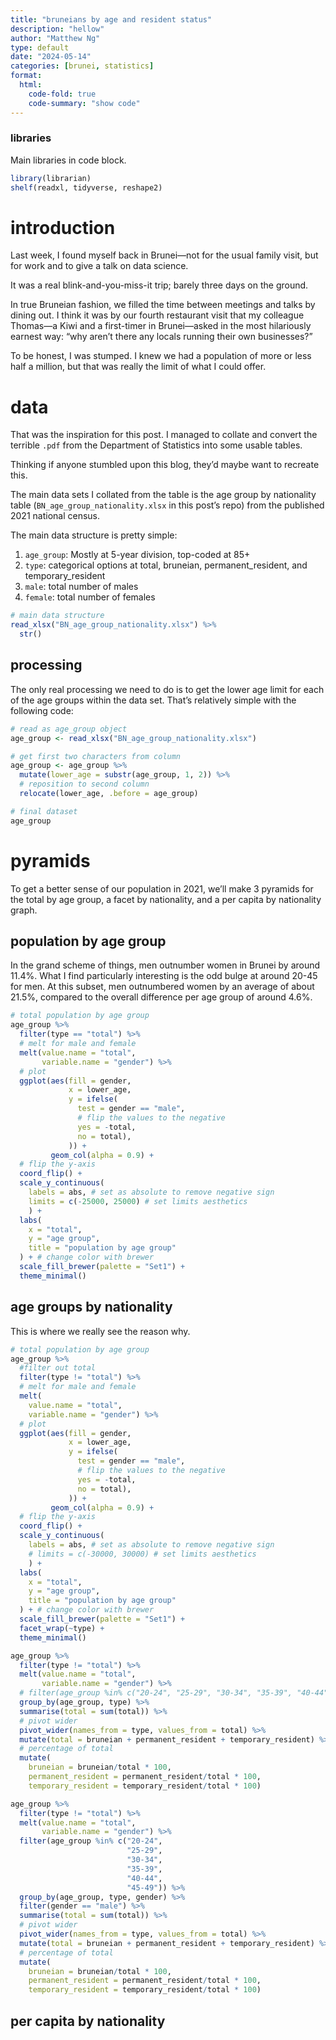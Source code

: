 ```yaml
---
title: "bruneians by age and resident status"
description: "hellow"
author: "Matthew Ng"
type: default
date: "2024-05-14"
categories: [brunei, statistics]
format:
  html:
    code-fold: true
    code-summary: "show code"
---
```


### libraries

Main libraries in code block.

```r
library(librarian)
shelf(readxl, tidyverse, reshape2)
```

# introduction

Last week, I found myself back in Brunei—not for the usual family visit, but for work and to give a talk on data science.

It was a real blink-and-you-miss-it trip; barely three days on the ground.

In true Bruneian fashion, we filled the time between meetings and talks by dining out. I think it was by our fourth restaurant visit that my colleague Thomas—a Kiwi and a first-timer in Brunei—asked in the most hilariously earnest way: "why aren't there any locals running their own businesses?"

To be honest, I was stumped. I knew we had a population of more or less half a million, but that was really the limit of what I could offer.

# data

That was the inspiration for this post. I managed to collate and convert the terrible `.pdf` from the Department of Statistics into some usable tables.

Thinking if anyone stumbled upon this blog, they'd maybe want to recreate this.

The main data sets I collated from the table is the age group by nationality table (`BN_age_group_nationality.xlsx` in this post's repo) from the published 2021 national census.

The main data structure is pretty simple:

1.  `age_group`: Mostly at 5-year division, top-coded at 85+
2.  `type`: categorical options at total, bruneian, permanent_resident, and temporary_resident
3.  `male`: total number of males
4.  `female`: total number of females

```r
# main data structure
read_xlsx("BN_age_group_nationality.xlsx") %>% 
  str()
```

## processing

The only real processing we need to do is to get the lower age limit for each of the age groups within the data set. That's relatively simple with the following code:

```r
# read as age_group object
age_group <- read_xlsx("BN_age_group_nationality.xlsx")

# get first two characters from column
age_group <- age_group %>%
  mutate(lower_age = substr(age_group, 1, 2)) %>% 
  # reposition to second column
  relocate(lower_age, .before = age_group)

# final dataset
age_group
```

# pyramids

To get a better sense of our population in 2021, we'll make 3 pyramids for the total by age group, a facet by nationality, and a per capita by nationality graph.

## population by age group
In the grand scheme of things, men outnumber women in Brunei by around 11.4%. What I find particularly interesting is the odd bulge at around 20-45 for men. At this subset, men outnumbered women by an average of about 21.5%, compared to the overall difference per age group of around 4.6%.

```r
# total population by age group
age_group %>%
  filter(type == "total") %>% 
  # melt for male and female
  melt(value.name = "total",
       variable.name = "gender") %>%
  # plot
  ggplot(aes(fill = gender, 
             x = lower_age, 
             y = ifelse(
               test = gender == "male",
               # flip the values to the negative
               yes = -total,
               no = total),
             )) +
         geom_col(alpha = 0.9) +
  # flip the y-axis
  coord_flip() +
  scale_y_continuous(
    labels = abs, # set as absolute to remove negative sign
    limits = c(-25000, 25000) # set limits aesthetics
    ) +
  labs(
    x = "total",
    y = "age group",
    title = "population by age group"
  ) + # change color with brewer
  scale_fill_brewer(palette = "Set1") +
  theme_minimal()
```

## age groups by nationality
This is where we really see the reason why. 

```r
# total population by age group
age_group %>%
  #filter out total
  filter(type != "total") %>%
  # melt for male and female
  melt(
    value.name = "total",
    variable.name = "gender") %>%
  # plot
  ggplot(aes(fill = gender, 
             x = lower_age, 
             y = ifelse(
               test = gender == "male",
               # flip the values to the negative
               yes = -total,
               no = total),
             )) +
         geom_col(alpha = 0.9) +
  # flip the y-axis
  coord_flip() +
  scale_y_continuous(
    labels = abs, # set as absolute to remove negative sign
    # limits = c(-30000, 30000) # set limits aesthetics
    ) +
  labs(
    x = "total",
    y = "age group",
    title = "population by age group"
  ) + # change color with brewer
  scale_fill_brewer(palette = "Set1") +
  facet_wrap(~type) +
  theme_minimal()
```

```r
age_group %>% 
  filter(type != "total") %>%
  melt(value.name = "total",
       variable.name = "gender") %>% 
  # filter(age_group %in% c("20-24", "25-29", "30-34", "35-39", "40-44")) %>% 
  group_by(age_group, type) %>%
  summarise(total = sum(total)) %>% 
  # pivot wider
  pivot_wider(names_from = type, values_from = total) %>% 
  mutate(total = bruneian + permanent_resident + temporary_resident) %>% 
  # percentage of total
  mutate(
    bruneian = bruneian/total * 100,
    permanent_resident = permanent_resident/total * 100,
    temporary_resident = temporary_resident/total * 100)
```
```r
age_group %>% 
  filter(type != "total") %>%
  melt(value.name = "total",
       variable.name = "gender") %>% 
  filter(age_group %in% c("20-24", 
                          "25-29", 
                          "30-34", 
                          "35-39", 
                          "40-44", 
                          "45-49")) %>% 
  group_by(age_group, type, gender) %>%
  filter(gender == "male") %>% 
  summarise(total = sum(total)) %>% 
  # pivot wider
  pivot_wider(names_from = type, values_from = total) %>% 
  mutate(total = bruneian + permanent_resident + temporary_resident) %>% 
  # percentage of total
  mutate(
    bruneian = bruneian/total * 100,
    permanent_resident = permanent_resident/total * 100,
    temporary_resident = temporary_resident/total * 100)
```


## per capita by nationality

